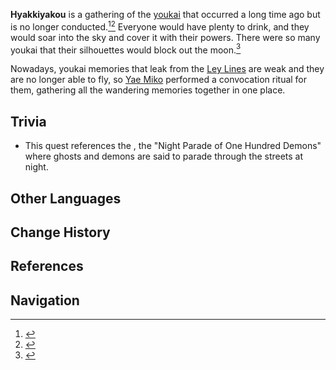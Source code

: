 {{Stub}}
{{Terminology Infobox
|image  = 
|type   = Lore
|region = Inazuma
}}
'''Hyakkiyakou''' is a gathering of the [[youkai]] that occurred a long time ago but is no longer conducted.<ref>{{Ref/CS|Yae Miko|4}}</ref><ref>{{Ref/Quest|A Centuries-Long Dream}}</ref> Everyone would have plenty to drink, and they would soar into the sky and cover it with their powers. There were so many youkai that their silhouettes would block out the moon.<ref>{{Ref/Quest|Banquet of Parting}}</ref>

Nowadays, youkai memories that leak from the [[Ley Lines]] are weak and they are no longer able to fly, so [[Yae Miko]] performed a convocation ritual for them, gathering all the wandering memories together in one place.

==Trivia==
* This quest references the {{w|Hyakki Yagyō}}, the "Night Parade of One Hundred Demons" where ghosts and demons are said to parade through the streets at night.

==Other Languages==
{{Other Languages
|default_hidden = 1
|en      = Hyakkiyakou
|zhs     = 百鬼夜行
|zhs_rm  = Bǎiguǐ Yèxíng
|zht     = 百鬼夜行
|zht_rm  = Bǎiguǐ Yèxíng
|ja      = 百鬼夜行
|ja_rm   = Hyakkiyakou
|ko      = 백귀야행
|ko_rm   = Baekkkwiyahaeng
|es      = Los cien monstruos
|fr      = Hyakkiyakou
|ru      = Хякки якко
|th      = ขบวนร้อยอสูร
|th_rm   = 
|vi      = Bách Quỷ Dạ Hành
|de      = Hyakkiyakou
|id      = Hyakkiyakou
|pt      = Hyakkiyakou
|tr      = Hyakkiyakou
|it      = Hyakkiyakou
}}

==Change History==
{{Change History|introduced=2.5}}

==References==
{{Reflist}}

==Navigation==
{{Lore Navbox}}